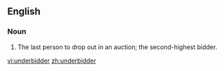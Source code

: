 ==English==
===Noun===
{{en-noun}}
# The last person to drop out in an auction; the second-highest bidder.

[[vi:underbidder]]
[[zh:underbidder]]
